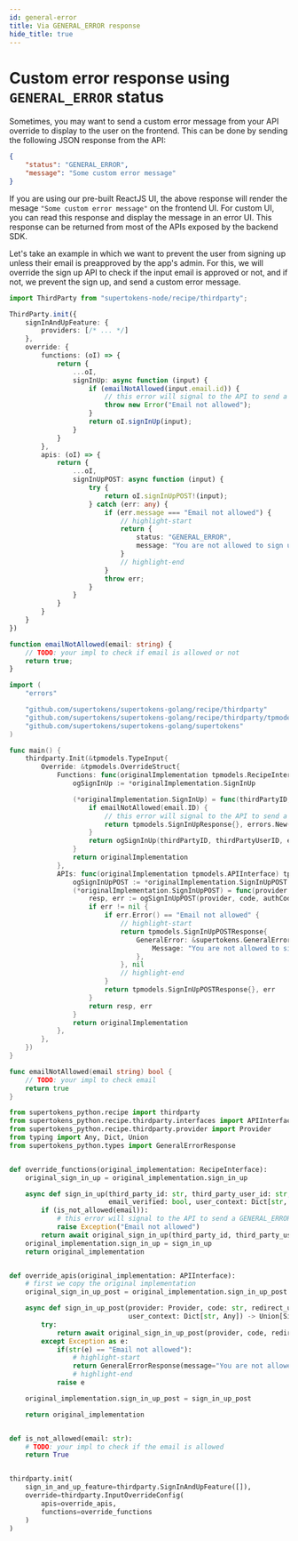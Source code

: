 ```yaml
---
id: general-error
title: Via GENERAL_ERROR response
hide_title: true
---
```



# Custom error response using `GENERAL_ERROR` status

Sometimes, you may want to send a custom error message from your API override to display to the user on the frontend. This can be done by sending the following JSON response from the API:
```json
{
    "status": "GENERAL_ERROR",
    "message": "Some custom error message"
}
```

If you are using our pre-built ReactJS UI, the above response will render the mesage `"Some custom error message"` on the frontend UI. For custom UI, you can read this response and display the message in an error UI. This response can be returned from most of the APIs exposed by the backend SDK.

Let's take an example in which we want to prevent the user from signing up unless their email is preapproved by the app's admin. For this, we will override the sign up API to check if the input email is approved or not, and if not, we prevent the sign up, and send a custom error message.

<BackendSDKTabs>
<TabItem value="nodejs">

```ts
import ThirdParty from "supertokens-node/recipe/thirdparty";

ThirdParty.init({
    signInAndUpFeature: {
        providers: [/* ... */]
    },
    override: {
        functions: (oI) => {
            return {
                ...oI,
                signInUp: async function (input) {
                    if (emailNotAllowed(input.email.id)) {
                        // this error will signal to the API to send a GENERAL_ERROR message
                        throw new Error("Email not allowed");
                    }
                    return oI.signInUp(input);
                }
            }
        },
        apis: (oI) => {
            return {
                ...oI,
                signInUpPOST: async function (input) {
                    try {
                        return oI.signInUpPOST!(input);
                    } catch (err: any) {
                        if (err.message === "Email not allowed") {
                            // highlight-start
                            return {
                                status: "GENERAL_ERROR",
                                message: "You are not allowed to sign up. Please contact the app's admin to get permission"
                            }
                            // highlight-end
                        }
                        throw err;
                    }
                }
            }
        }
    }
})

function emailNotAllowed(email: string) {
    // TODO: your impl to check if email is allowed or not
    return true;
}
```

</TabItem>
<TabItem value="go">

```go
import (
	"errors"

	"github.com/supertokens/supertokens-golang/recipe/thirdparty"
	"github.com/supertokens/supertokens-golang/recipe/thirdparty/tpmodels"
	"github.com/supertokens/supertokens-golang/supertokens"
)

func main() {
	thirdparty.Init(&tpmodels.TypeInput{
		Override: &tpmodels.OverrideStruct{
			Functions: func(originalImplementation tpmodels.RecipeInterface) tpmodels.RecipeInterface {
				ogSignInUp := *originalImplementation.SignInUp

				(*originalImplementation.SignInUp) = func(thirdPartyID, thirdPartyUserID string, email tpmodels.EmailStruct, userContext supertokens.UserContext) (tpmodels.SignInUpResponse, error) {
					if emailNotAllowed(email.ID) {
						// this error will signal to the API to send a GENERAL_ERROR message
						return tpmodels.SignInUpResponse{}, errors.New("Email not allowed")
					}
					return ogSignInUp(thirdPartyID, thirdPartyUserID, email, userContext)
				}
				return originalImplementation
			},
			APIs: func(originalImplementation tpmodels.APIInterface) tpmodels.APIInterface {
				ogSignInUpPOST := *originalImplementation.SignInUpPOST
				(*originalImplementation.SignInUpPOST) = func(provider tpmodels.TypeProvider, code string, authCodeResponse interface{}, redirectURI string, options tpmodels.APIOptions, userContext supertokens.UserContext) (tpmodels.SignInUpPOSTResponse, error) {
					resp, err := ogSignInUpPOST(provider, code, authCodeResponse, redirectURI, options, userContext)
					if err != nil {
						if err.Error() == "Email not allowed" {
							// highlight-start
							return tpmodels.SignInUpPOSTResponse{
								GeneralError: &supertokens.GeneralErrorResponse{
									Message: "You are not allowed to sign up. Please contact the app's admin to get permission",
								},
							}, nil
							// highlight-end
						}
						return tpmodels.SignInUpPOSTResponse{}, err
					}
					return resp, err
				}
				return originalImplementation
			},
		},
	})
}

func emailNotAllowed(email string) bool {
	// TODO: your impl to check email
	return true
}
```

</TabItem>
<TabItem value="python">

```python
from supertokens_python.recipe import thirdparty
from supertokens_python.recipe.thirdparty.interfaces import APIInterface, RecipeInterface, APIOptions, SignInUpPostOkResult, SignInUpPostNoEmailGivenByProviderResponse, SignInUpOkResult
from supertokens_python.recipe.thirdparty.provider import Provider
from typing import Any, Dict, Union
from supertokens_python.types import GeneralErrorResponse


def override_functions(original_implementation: RecipeInterface):
    original_sign_in_up = original_implementation.sign_in_up

    async def sign_in_up(third_party_id: str, third_party_user_id: str, email: str,
                         email_verified: bool, user_context: Dict[str, Any]) -> SignInUpOkResult:
        if (is_not_allowed(email)):
            # this error will signal to the API to send a GENERAL_ERROR message
            raise Exception("Email not allowed")
        return await original_sign_in_up(third_party_id, third_party_user_id, email, email_verified, user_context)
    original_implementation.sign_in_up = sign_in_up
    return original_implementation


def override_apis(original_implementation: APIInterface):
    # first we copy the original implementation
    original_sign_in_up_post = original_implementation.sign_in_up_post

    async def sign_in_up_post(provider: Provider, code: str, redirect_uri: str, client_id: Union[str, None], auth_code_response: Union[Dict[str, Any], None], api_options: APIOptions,
                              user_context: Dict[str, Any]) -> Union[SignInUpPostOkResult, SignInUpPostNoEmailGivenByProviderResponse, GeneralErrorResponse]:
        try:
            return await original_sign_in_up_post(provider, code, redirect_uri, client_id, auth_code_response, api_options, user_context)
        except Exception as e:
            if(str(e) == "Email not allowed"):
                # highlight-start
                return GeneralErrorResponse(message="You are not allowed to sign up. Please contact the app's admin to get permission")
                # highlight-end
            raise e

    original_implementation.sign_in_up_post = sign_in_up_post

    return original_implementation


def is_not_allowed(email: str):
    # TODO: your impl to check if the email is allowed
    return True


thirdparty.init(
    sign_in_and_up_feature=thirdparty.SignInAndUpFeature([]),
    override=thirdparty.InputOverrideConfig(
        apis=override_apis,
        functions=override_functions
    )
)
```

</TabItem>
</BackendSDKTabs>